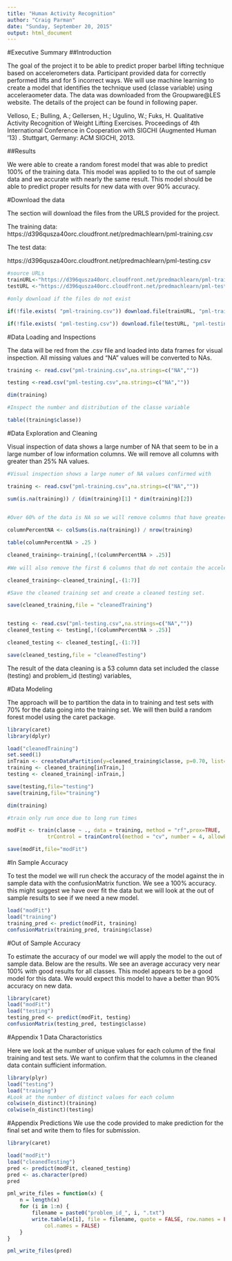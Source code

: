 ```yaml
---
title: "Human Activity Recognition"
author: "Craig Parman"
date: "Sunday, September 20, 2015"
output: html_document
---
```



#Executive Summary
##Introduction

The goal of the project it to be able to predict proper barbel lifting technique based on accelerometers data.  Participant provided data for correctly performed lifts and for 5 incorrect ways.  We will use machine learning to create a model that identifies the technique used (classe variable) using acceleraometer data.  The data was downloaded from the Groupware@LES website.  The details of the project can be found in following paper.

Velloso, E.; Bulling, A.; Gellersen, H.; Ugulino, W.; Fuks, H. Qualitative Activity Recognition of Weight Lifting Exercises. Proceedings of 4th International Conference in Cooperation with SIGCHI (Augmented Human '13) . Stuttgart, Germany: ACM SIGCHI, 2013.

##Results

We were able to create a random forest model that was able to predict 100% of the training data.  This model was applied to to the out of sample data and we accurate with nearly the same result.  This model should be able to predict proper results for new data with over 90% accuracy.


#Download the data

The section will download the files from the URLS provided for the project.


The training data: 
https://d396qusza40orc.cloudfront.net/predmachlearn/pml-training.csv

The test data:

https://d396qusza40orc.cloudfront.net/predmachlearn/pml-testing.csv


```r

#source URLs
trainURL<-"https://d396qusza40orc.cloudfront.net/predmachlearn/pml-training.csv"
testURL <-"https://d396qusza40orc.cloudfront.net/predmachlearn/pml-testing.csv"

#only download if the files do not exist

if(!file.exists( "pml-training.csv")) download.file(trainURL, "pml-training.csv", method="curl")

if(!file.exists( "pml-testing.csv")) download.file(testURL, "pml-testing.csv", method="curl")
```
  
  
#Data Loading and Inspections

The data will be red from the .csv file and loaded into data frames for visual inspection. All missing values and "NA" values will be converted to NAs.

```r

training <- read.csv("pml-training.csv",na.strings=c("NA",""))

testing <-read.csv("pml-testing.csv",na.strings=c("NA",""))

dim(training)

#Inspect the number and distribution of the classe variable

table((training$classe))

```
  
#Data Exploration and Cleaning   
  
Visual inspection of data shows a large number of NA that seem to be in a large number of low information columns.  We will remove all columns with greater than 25% NA values.
  
  
  
```r
#Visual inspection shows a large numer of NA values confirmed with

training <- read.csv("pml-training.csv",na.strings=c("NA",""))

sum(is.na(training)) / (dim(training)[1] * dim(training)[2])

  
#Over 60% of the data is NA so we will remove columns that have greater than 25% NAa.

columnPercentNA <- colSums(is.na(training)) / nrow(training)

table(columnPercentNA > .25 )

cleaned_training<-training[,!(columnPercentNA > .25)]
  
#We will also remove the first 6 columns that do not contain the accelerometers data or the classe variable.

cleaned_training<-cleaned_training[,-(1:7)]

#Save the cleaned training set and create a cleaned testing set.

save(cleaned_training,file = "cleanedTraining")


testing <- read.csv("pml-testing.csv",na.strings=c("NA",""))
cleaned_testing <- testing[,!(columnPercentNA > .25)]

cleaned_testing <- cleaned_testing[,-(1:7)]

save(cleaned_testing,file = "cleanedTesting")
```

The result of the data cleaning is a 53 column data set included the classe (testing) and problem_id (testing) variables,


#Data Modeling

The approach will be to partition the data in to training and test sets with 70% for the data going into the training set.  We will then build a random forest model using the caret package.


```r

library(caret)
library(dplyr)

load("cleanedTraining")
set.seed(1)
inTrain <- createDataPartition(y=cleaned_training$classe, p=0.70, list=FALSE)
training <- cleaned_training[inTrain,]
testing <- cleaned_training[-inTrain,]

save(testing,file="testing")
save(training,file="training")

dim(training)

#train only run once due to long run times

modFit <- train(classe ~ ., data = training, method = "rf",prox=TRUE,
             trControl = trainControl(method = "cv", number = 4, allowParallel = TRUE))

save(modFit,file="modFit")


```
#In Sample Accuracy 

To test the model we will run check the accuracy of the model against the in sample data with the confusionMatrix function.  We see a 100% accuracy.  this might suggest we have over fit the data but we will look at the out of sample results to see if we need a new model.

```r
load("modFit")
load("training")
training_pred <- predict(modFit, training)
confusionMatrix(training_pred, training$classe)
```

#Out of Sample Accuracy

To estimate the accuracy of our model we will apply the model to the out of sample data.  Below are the results. We see an average accuracy very near 100% with good results for all classes.  This model appears to be a good model for this data. We would expect this model to have a better than 90% accuracy on new data. 

```r
library(caret)
load("modFit")
load("testing")
testing_pred <- predict(modFit, testing)
confusionMatrix(testing_pred, testing$classe)

```

#Appendix 1 Data Charactoristics

Here we look at the number of unique values for each column of the final training and test sets. We want to confirm that the columns in the cleaned data contain sufficient information.

```r
library(plyr)
load("testing")
load("training")
#Look at the number of distinct values for each column
colwise(n_distinct)(training)
colwise(n_distinct)(testing)
```

#Appendix Predictions
We use the code provided to make prediction for the final set and write them to files for submission.

```r
library(caret)

load("modFit")
load("cleanedTesting")
pred <- predict(modFit, cleaned_testing)
pred <- as.character(pred)
pred

pml_write_files = function(x) {
    n = length(x)
    for (i in 1:n) {
        filename = paste0("problem_id_", i, ".txt")
        write.table(x[i], file = filename, quote = FALSE, row.names = FALSE, 
            col.names = FALSE)
    }
}

pml_write_files(pred)




```